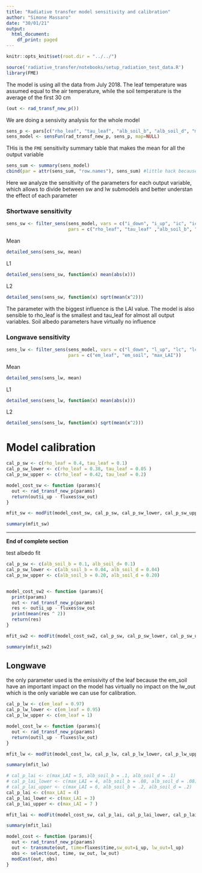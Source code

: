 ```yaml
---
title: "Radiative transfer model sensitivity and calibration"
author: "Simone Massaro"
date: "30/01/21"
output:
  html_document:
    df_print: paged
---
```


```r
knitr::opts_knit$set(root.dir = "../../")
```

```r
source('radiative_transfer/notebooks/setup_radiation_test_data.R')
library(FME)
```

The model is using all the data from July 2018. The leaf temperature was assumed equal to the air temperature, while the soil temperature is the average of the first 30 cm

```r
(out <- rad_transf_new_p())
```

We are doing a sensivity analysis for the whole model

```r
sens_p <- pars[c("rho_leaf", "tau_leaf", "alb_soil_b", "alb_soil_d", "max_LAI", "em_leaf", "em_soil")]
sens_model <- sensFun(rad_transf_new_p, sens_p, map=NULL)
```

THis is the `FME` sensitivity summary table that makes the mean for all the output variable

```r
sens_sum <- summary(sens_model)
cbind(par = attr(sens_sum, "row.names"), sens_sum) #little hack because pycharm doesn't show row names properly
```

Here we analyze the sensitivity of the parameters for each output variable, which allows to divide between sw and lw submodels and better understan the effect of each parameter

### Shortwave sensitivity

```r
sens_sw <- filter_sens(sens_model, vars = c("i_down", "i_up", "ic", "ic_sha", "ic_sun", "ig"),
                       pars = c("rho_leaf", "tau_leaf" ,"alb_soil_b", "alb_soil_d", "max_LAI"))
```

Mean

```r
detailed_sens(sens_sw, mean)
```

L1

```r
detailed_sens(sens_sw, function(x) mean(abs(x)))
```

L2

```r
detailed_sens(sens_sw, function(x) sqrt(mean(x^2)))
```

The parameter with the biggest influence is the LAI value. The model is also sensible to rho\_leaf is the smallest and tau\_leaf for almost all output variables. Soil albedo parameters have virtually no influence

### Longwave sensitivity

```r
sens_lw <- filter_sens(sens_model, vars = c("l_down", "l_up", "lc", "lc_sha", "lc_sun", "lg"),
                       pars = c("em_leaf", "em_soil", "max_LAI"))
```

Mean

```r
detailed_sens(sens_lw, mean)
```

L1

```r
detailed_sens(sens_lw, function(x) mean(abs(x)))
```

L2

```r
detailed_sens(sens_lw, function(x) sqrt(mean(x^2)))
```

Model calibration
=================

```r
cal_p_sw <- c(rho_leaf = 0.4, tau_leaf = 0.1)
cal_p_sw_lower <- c(rho_leaf = 0.38, tau_leaf = 0.05 )
cal_p_sw_upper <- c(rho_leaf = 0.42, tau_leaf = 0.2)
```

```r
model_cost_sw <- function (params){
  out <- rad_transf_new_p(params)
  return(out$i_up - fluxes$sw_out)
}
```

```r
mfit_sw <- modFit(model_cost_sw, cal_p_sw, cal_p_sw_lower, cal_p_sw_upper)
```

```r
summary(mfit_sw)
```

------------------------------------------------------------------------

**End of complete section**

test albedo fit

```r
cal_p_sw <- c(alb_soil_b = 0.1, alb_soil_d= 0.1)
cal_p_sw_lower <- c(alb_soil_b = 0.04, alb_soil_d = 0.04)
cal_p_sw_upper <- c(alb_soil_b = 0.20, alb_soil_d = 0.20)


model_cost_sw2 <- function (params){
  print(params)
  out <- rad_transf_new_p(params)
  res <- out$i_up - fluxes$sw_out
  print(mean(res ^ 2))
  return(res)
}
```

```r
mfit_sw2 <- modFit(model_cost_sw2, cal_p_sw, cal_p_sw_lower, cal_p_sw_upper)
```

```r
summary(mfit_sw2)
```

Longwave
--------

the only parameter used is the emissivity of the leaf because the em\_soil have an important impact on the model has virtually no impact on the lw\_out which is the only variable we can use for calibration.

```r
cal_p_lw <- c(em_leaf = 0.97)
cal_p_lw_lower <- c(em_leaf = 0.95)
cal_p_lw_upper <- c(em_leaf = 1)

model_cost_lw <- function (params){
  out <- rad_transf_new_p(params)
  return(out$l_up - fluxes$lw_out)
}
```

```r
mfit_lw <- modFit(model_cost_lw, cal_p_lw, cal_p_lw_lower, cal_p_lw_upper)
```

```r
summary(mfit_lw)
```

```r
# cal_p_lai <- c(max_LAI = 5, alb_soil_b = .1, alb_soil_d = .1)
# cal_p_lai_lower <- c(max_LAI = 4, alb_soil_b = .08, alb_soil_d = .08)
# cal_p_lai_upper <- c(max_LAI = 6, alb_soil_b = .2, alb_soil_d = .2)
cal_p_lai <- c(max_LAI = 4)
cal_p_lai_lower <- c(max_LAI = 3)
cal_p_lai_upper <- c(max_LAI = 7 )
```

```r
mfit_lai <- modFit(model_cost_sw, cal_p_lai, cal_p_lai_lower, cal_p_lai_upper)
```

```r
summary(mfit_lai)
```

```r
model_cost <- function (params){
  out <- rad_transf_new_p(params)
  out <- transmute(out, time=fluxes$time,sw_out=i_up, lw_out=l_up)
  obs <- select(out, time, sw_out, lw_out)
  modCost(out, obs)
}
```
